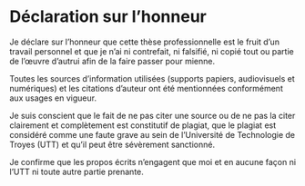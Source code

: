 # Déclaration sur l'honneur

Je déclare sur l'honneur que cette thèse professionnelle est le fruit
d'un travail personnel et que je n'ai ni contrefait, ni falsifié, ni
copié tout ou partie de l'œuvre d'autrui afin de la faire passer pour
mienne.

Toutes les sources d'information utilisées (supports papiers,
audiovisuels et numériques) et les citations d'auteur ont été
mentionnées conformément aux usages en vigueur.

Je suis conscient que le fait de ne pas citer une source ou de ne pas la
citer clairement et complètement est constitutif de plagiat, que le
plagiat est considéré comme une faute grave au sein de l'Université de
Technologie de Troyes (UTT) et qu'il peut être sévèrement sanctionné.

Je confirme que les propos écrits n'engagent que moi et en aucune façon
ni l'UTT ni toute autre partie prenante.

